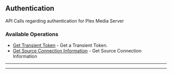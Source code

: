 
## Authentication
API Calls regarding authentication for Plex Media Server


### Available Operations

* [Get Transient Token](/curl/authentication/get_transient_token) - Get a Transient Token.
* [Get Source Connection Information](/curl/authentication/get_source_connection_information) - Get Source Connection Information

---
<GetTransientToken />

---
<GetSourceConnectionInformation />
